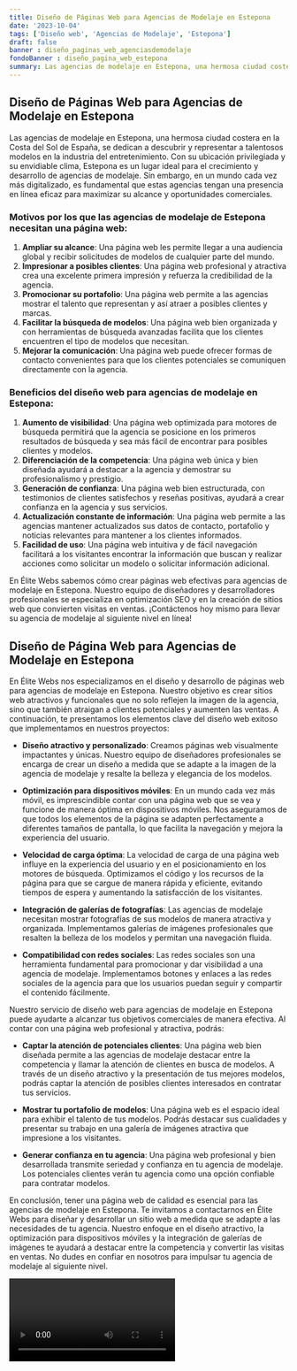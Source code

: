 ```yaml
---
title: Diseño de Páginas Web para Agencias de Modelaje en Estepona
date: '2023-10-04'
tags: ['Diseño web', 'Agencias de Modelaje', 'Estepona']
draft: false
banner : diseño_paginas_web_agenciasdemodelaje
fondoBanner : diseño_pagina_web_estepona
summary: Las agencias de modelaje en Estepona, una hermosa ciudad costera en la Costa del Sol de España, se dedican a descubrir y representar a talentosos modelos en la industria del entretenimiento. Con su ubicación privilegiada y su envidiable clima, Estepona es un lugar ideal para el crecimiento y desarrollo de agencias de modelaje. Sin embargo, en un mundo cada vez más digitalizado, es fundamental que estas agencias tengan una presencia en línea eficaz para maximizar su alcance y oportunidades comerciales.
---
```


## Diseño de Páginas Web para Agencias de Modelaje en Estepona

Las agencias de modelaje en Estepona, una hermosa ciudad costera en la Costa del Sol de España, se dedican a descubrir y representar a talentosos modelos en la industria del entretenimiento. Con su ubicación privilegiada y su envidiable clima, Estepona es un lugar ideal para el crecimiento y desarrollo de agencias de modelaje. Sin embargo, en un mundo cada vez más digitalizado, es fundamental que estas agencias tengan una presencia en línea eficaz para maximizar su alcance y oportunidades comerciales.

### Motivos por los que las agencias de modelaje de Estepona necesitan una página web:
1. **Ampliar su alcance**: Una página web les permite llegar a una audiencia global y recibir solicitudes de modelos de cualquier parte del mundo.
2. **Impresionar a posibles clientes**: Una página web profesional y atractiva crea una excelente primera impresión y refuerza la credibilidad de la agencia.
3. **Promocionar su portafolio**: Una página web permite a las agencias mostrar el talento que representan y así atraer a posibles clientes y marcas.
4. **Facilitar la búsqueda de modelos**: Una página web bien organizada y con herramientas de búsqueda avanzadas facilita que los clientes encuentren el tipo de modelos que necesitan.
5. **Mejorar la comunicación**: Una página web puede ofrecer formas de contacto convenientes para que los clientes potenciales se comuniquen directamente con la agencia.

### Beneficios del diseño web para agencias de modelaje en Estepona:
1. **Aumento de visibilidad**: Una página web optimizada para motores de búsqueda permitirá que la agencia se posicione en los primeros resultados de búsqueda y sea más fácil de encontrar para posibles clientes y modelos.
2. **Diferenciación de la competencia**: Una página web única y bien diseñada ayudará a destacar a la agencia y demostrar su profesionalismo y prestigio.
3. **Generación de confianza**: Una página web bien estructurada, con testimonios de clientes satisfechos y reseñas positivas, ayudará a crear confianza en la agencia y sus servicios.
4. **Actualización constante de información**: Una página web permite a las agencias mantener actualizados sus datos de contacto, portafolio y noticias relevantes para mantener a los clientes informados.
5. **Facilidad de uso**: Una página web intuitiva y de fácil navegación facilitará a los visitantes encontrar la información que buscan y realizar acciones como solicitar un modelo o solicitar información adicional.

En Élite Webs sabemos cómo crear páginas web efectivas para agencias de modelaje en Estepona. Nuestro equipo de diseñadores y desarrolladores profesionales se especializa en optimización SEO y en la creación de sitios web que convierten visitas en ventas. ¡Contáctenos hoy mismo para llevar su agencia de modelaje al siguiente nivel en línea!

<GifSeo />

<Cta />

## Diseño de Página Web para Agencias de Modelaje en Estepona

En Élite Webs nos especializamos en el diseño y desarrollo de páginas web para agencias de modelaje en Estepona. Nuestro objetivo es crear sitios web atractivos y funcionales que no solo reflejen la imagen de la agencia, sino que también atraigan a clientes potenciales y aumenten las ventas. A continuación, te presentamos los elementos clave del diseño web exitoso que implementamos en nuestros proyectos:

- **Diseño atractivo y personalizado**: Creamos páginas web visualmente impactantes y únicas. Nuestro equipo de diseñadores profesionales se encarga de crear un diseño a medida que se adapte a la imagen de la agencia de modelaje y resalte la belleza y elegancia de los modelos.

- **Optimización para dispositivos móviles**: En un mundo cada vez más móvil, es imprescindible contar con una página web que se vea y funcione de manera óptima en dispositivos móviles. Nos aseguramos de que todos los elementos de la página se adapten perfectamente a diferentes tamaños de pantalla, lo que facilita la navegación y mejora la experiencia del usuario.

- **Velocidad de carga óptima**: La velocidad de carga de una página web influye en la experiencia del usuario y en el posicionamiento en los motores de búsqueda. Optimizamos el código y los recursos de la página para que se cargue de manera rápida y eficiente, evitando tiempos de espera y aumentando la satisfacción de los visitantes.

- **Integración de galerías de fotografías**: Las agencias de modelaje necesitan mostrar fotografías de sus modelos de manera atractiva y organizada. Implementamos galerías de imágenes profesionales que resalten la belleza de los modelos y permitan una navegación fluida.

- **Compatibilidad con redes sociales**: Las redes sociales son una herramienta fundamental para promocionar y dar visibilidad a una agencia de modelaje. Implementamos botones y enlaces a las redes sociales de la agencia para que los usuarios puedan seguir y compartir el contenido fácilmente.

Nuestro servicio de diseño web para agencias de modelaje en Estepona puede ayudarte a alcanzar tus objetivos comerciales de manera efectiva. Al contar con una página web profesional y atractiva, podrás:

- **Captar la atención de potenciales clientes**: Una página web bien diseñada permite a las agencias de modelaje destacar entre la competencia y llamar la atención de clientes en busca de modelos. A través de un diseño atractivo y la presentación de tus mejores modelos, podrás captar la atención de posibles clientes interesados en contratar tus servicios.

- **Mostrar tu portafolio de modelos**: Una página web es el espacio ideal para exhibir el talento de tus modelos. Podrás destacar sus cualidades y presentar su trabajo en una galería de imágenes atractiva que impresione a los visitantes.

- **Generar confianza en tu agencia**: Una página web profesional y bien desarrollada transmite seriedad y confianza en tu agencia de modelaje. Los potenciales clientes verán tu agencia como una opción confiable para contratar modelos.

En conclusión, tener una página web de calidad es esencial para las agencias de modelaje en Estepona. Te invitamos a contactarnos en Élite Webs para diseñar y desarrollar un sitio web a medida que se adapte a las necesidades de tu agencia. Nuestro enfoque en el diseño atractivo, la optimización para dispositivos móviles y la integración de galerías de imágenes te ayudará a destacar entre la competencia y convertir las visitas en ventas. No dudes en confiar en nosotros para impulsar tu agencia de modelaje al siguiente nivel.

<Video />

<CtaBot job='Agencias de Modelaje' city='Estepona'/>

<Gmaps query='Estepona+españa+maps' />